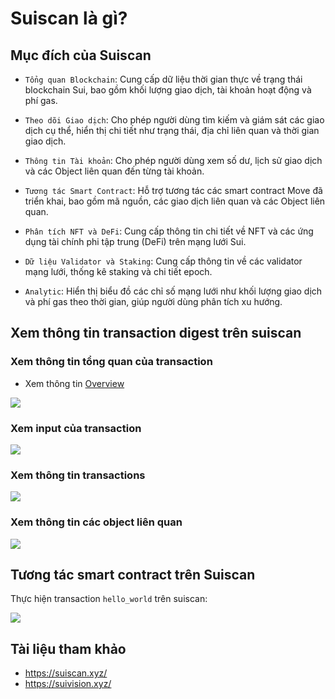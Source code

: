 
# Suiscan là gì? 

## Mục đích của Suiscan

+ `Tổng quan Blockchain`: Cung cấp dữ liệu thời gian thực về trạng thái blockchain Sui, bao gồm khối lượng giao dịch, tài khoản hoạt động và phí gas.

+ `Theo dõi Giao dịch`: Cho phép người dùng tìm kiếm và giám sát các giao dịch cụ thể, hiển thị chi tiết như trạng thái, địa chỉ liên quan và thời gian giao dịch.

+ `Thông tin Tài khoản`: Cho phép người dùng xem số dư, lịch sử giao dịch và các Object liên quan đến từng tài khoản.

+ `Tương tác Smart Contract`: Hỗ trợ tương tác các smart contract Move đã triển khai, bao gồm mã nguồn, các giao dịch liên quan và các Object liên quan.

+ `Phân tích NFT và DeFi`: Cung cấp thông tin chi tiết về NFT và các ứng dụng tài chính phi tập trung (DeFi) trên mạng lưới Sui.

+ `Dữ liệu Validator và Staking`: Cung cấp thông tin về các validator mạng lưới, thống kê staking và chi tiết epoch.

+ `Analytic`: Hiển thị biểu đồ các chỉ số mạng lưới như khối lượng giao dịch và phí gas theo thời gian, giúp người dùng phân tích xu hướng.





## Xem thông tin transaction digest trên suiscan


### Xem thông tin tổng quan của transaction

- Xem thông tin [Overview](https://suiscan.xyz/devnet/tx/2zSX9dfsMUAAG8qYtGHy7scXM2d4jgEurohHrSUtYrGB)

![](../assets/overview_transaction_scan.png)


### Xem input của transaction

![](../assets/inputs_transaction_scan.png)

### Xem thông tin transactions 

![](../assets/transactions_scan.png)


### Xem thông tin các object liên quan 

![](../assets/objects_scan.png)



## Tương tác smart contract trên Suiscan 

Thực hiện transaction `hello_world` trên suiscan: 

![](../assets/interact_scan.png)



## Tài liệu tham khảo 
+ https://suiscan.xyz/
+ https://suivision.xyz/


